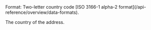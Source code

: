 <ResponseField name="Country" type="string">     
Format: Two-letter country code [ISO 3166-1 alpha-2 format](/api-reference/overview/data-formats).

The country of the address. 
</ResponseField>